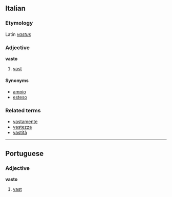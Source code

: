 ==Italian==
===Etymology===
Latin ''[[vastus]]''
===Adjective===
'''vasto'''

# [[vast]]

====Synonyms====
*[[ampio]]
*[[esteso]]

===Related terms===
*[[vastamente]]
*[[vastezza]]
*[[vastità]]

----

==Portuguese==
===Adjective===
'''vasto'''

# [[vast]]